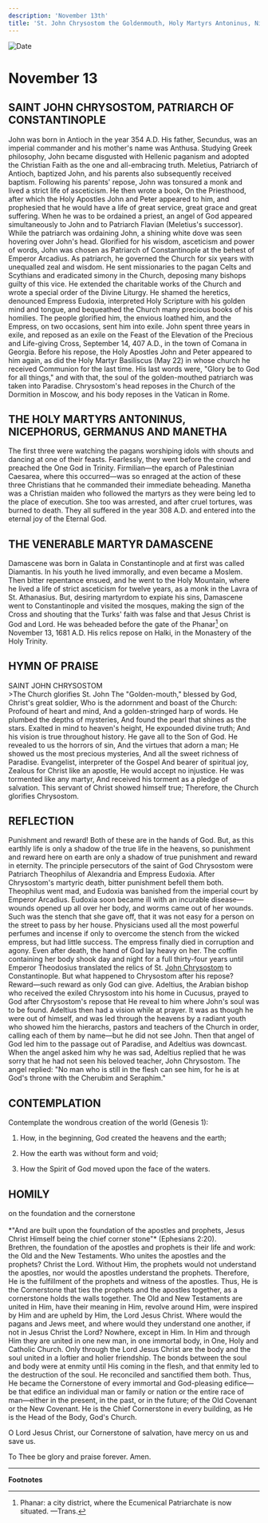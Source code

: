 ```yaml
---
description: 'November 13th'
title: 'St. John Chrysostom the Goldenmouth, Holy Martyrs Antoninus, Nicephorus, Germanus, and Manetha, Venerable Martyr Damascene'
---
```


<CustomPaginator />
<RunningHead />

<Image src="/title-imprint.png" height={68} width={50} alt="Date" className="title-imprint"/>

# <div id="date">November <Image className="four-dot" src="/four-dot.png" height={15} width={15} alt="" />13</div>

## SAINT JOHN CHRYSOSTOM, PATRIARCH OF CONSTANTINOPLE

John was born in Antioch in the year 354 A.D. His father, Secundus, was an imperial commander and his mother's name was Anthusa. Studying Greek philosophy, John became disgusted with Hellenic paganism and adopted the Christian Faith as the one and all-embracing truth. Meletius, Patriarch of Antioch, baptized John, and his parents also subsequently received baptism. Following his parents' repose, John was tonsured a monk and lived a strict life of asceticism. He then wrote a book, On the Priesthood, after which the Holy Apostles John and Peter appeared to him, and prophesied that he would have a life of great service, great grace and great suffering. When he was to be ordained a priest, an angel of God appeared simultaneously to John and to Patriarch Flavian (Meletius's successor). While the patriarch was ordaining John, a shining white dove was seen hovering over John's head. Glorified for his wisdom, asceticism and power of words, John was chosen as Patriarch of Constantinople at the behest of Emperor Arcadius. As patriarch, he governed the Church for six years with unequalled zeal and wisdom. He sent missionaries to the pagan Celts and Scythians and eradicated simony in the Church, deposing many bishops guilty of this vice. He extended the charitable works of the Church and wrote a special order of the Divine Liturgy. He shamed the heretics, denounced Empress Eudoxia, interpreted Holy Scripture with his golden mind and tongue, and bequeathed the Church many precious books of his homilies. The people glorified him, the envious loathed him, and the Empress, on two occasions, sent him into exile. John spent three years in exile, and reposed as an exile on the Feast of the Elevation of the Precious and Life-giving Cross, September 14, 407 A.D., in the town of Comana in Georgia. Before his repose, the Holy Apostles John and Peter appeared to him again, as did the Holy Martyr Basiliscus (May 22) in whose church he received Communion for the last time. His last words were, "Glory be to God for all things," and with that, the soul of the golden-mouthed patriarch was taken into Paradise. Chrysostom's head reposes in the Church of the Dormition in Moscow, and his body reposes in the Vatican in Rome.

## THE HOLY MARTYRS ANTONINUS, NICEPHORUS, GERMANUS AND MANETHA

The first three were watching the pagans worshiping idols with shouts and dancing at one of their feasts. Fearlessly, they went before the crowd and preached the One God in Trinity. Firmilian—the eparch of Palestinian Caesarea, where this occurred—was so enraged at the action of these three Christians that he commanded their immediate beheading. Manetha was a Christian maiden who followed the martyrs as they were being led to the place of execution. She too was arrested, and after cruel tortures, was burned to death. They all suffered in the year 308 A.D. and entered into the eternal joy of the Eternal God.

## THE VENERABLE MARTYR DAMASCENE

Damascene was born in Galata in Constantinople and at first was called Diamantis. In his youth he lived immorally, and even became a Moslem. Then bitter repentance ensued, and he went to the Holy Mountain, where he lived a life of strict asceticism for twelve years, as a monk in the Lavra of St. Athanasius. But, desiring martyrdom to expiate his sins, Damascene went to Constantinople and visited the mosques, making the sign of the Cross and shouting that the Turks' faith was false and that Jesus Christ is God and Lord. He was beheaded before the gate of the Phanar[^1] on November 13, 1681 A.D. His relics repose on Halki, in the Monastery of the Holy Trinity.


## HYMN OF PRAISE
<div style={{textAlign:'center', color:'crimson', fontWeight:'bold'}}>
SAINT JOHN CHRYSOSTOM
</div>
>The Church glorifies St. John  
The "Golden-mouth," blessed by God,  
Christ's great soldier,  
Who is the adornment and boast of the Church:  
Profound of heart and mind,  
And a golden-stringed harp of words.  
He plumbed the depths of mysteries,  
And found the pearl that shines as the stars.  
Exalted in mind to heaven's height,  
He expounded divine truth;  
And his vision is true throughout history.  
He gave all to the Son of God.  
He revealed to us the horrors of sin,  
And the virtues that adorn a man;  
He showed us the most precious mysteries,  
And all the sweet richness of Paradise.  
Evangelist, interpreter of the Gospel  
And bearer of spiritual joy,  
Zealous for Christ like an apostle,  
He would accept no injustice.  
He was tormented like any martyr,  
And received his torment as a pledge of salvation.  
This servant of Christ showed himself true;  
Therefore, the Church glorifies Chrysostom.   


## REFLECTION

Punishment and reward! Both of these are in the hands of God. But, as this earthly life is only a shadow of the true life in the heavens, so punishment and reward here on earth are only a shadow of true punishment and reward in eternity. The principle persecutors of the saint of God Chrysostom were Patriarch Theophilus of Alexandria and Empress Eudoxia. After Chrysostom's martyric death, bitter punishment befell them both. Theophilus went mad, and Eudoxia was banished from the imperial court by Emperor Arcadius. Eudoxia soon became ill with an incurable disease—wounds opened up all over her body, and worms came out of her wounds. Such was the stench that she gave off, that it was not easy for a person on the street to pass by her house. Physicians used all the most powerful perfumes and incense if only to overcome the stench from the wicked empress, but had little success. The empress finally died in corruption and agony. Even after death, the hand of God lay heavy on her. The coffin containing her body shook day and night for a full thirty-four years until Emperor Theodosius translated the relics of St. [John Chrysostom](/november/13th) to Constantinople. But what happened to Chrysostom after his repose? Reward—such reward as only God can give. Adeltius, the Arabian bishop who received the exiled Chrysostom into his home in Cucusus, prayed to God after Chrysostom's repose that He reveal to him where John's soul was to be found. Adeltius then had a vision while at prayer. It was as though he were out of himself, and was led through the heavens by a radiant youth who showed him the hierarchs, pastors and teachers of the Church in order, calling each of them by name—but he did not see John. Then that angel of God led him to the passage out of Paradise, and Adeltius was downcast. When the angel asked him why he was sad, Adeltius replied that he was sorry that he had not seen his beloved teacher, John Chrysostom. The angel replied: "No man who is still in the flesh can see him, for he is at God's throne with the Cherubim and Seraphim."


## CONTEMPLATION

Contemplate the wondrous creation of the world (Genesis 1):

1. How, in the beginning, God created the heavens and the earth;

2. How the earth was without form and void;

3. How the Spirit of God moved upon the face of the waters.


## HOMILY
<div style={{textAlign:'center', color:'crimson', fontWeight:'bold'}}>
on the foundation and the cornerstone
</div>
<br />
<div style={{textAlign:'right'}}>
*"And are built upon the foundation of the apostles and prophets, Jesus Christ Himself being the chief corner stone"* (Ephesians 2:20).
</div>
Brethren, the foundation of the apostles and prophets is their life and work: the Old and the New Testaments. Who unites the apostles and the prophets? Christ the Lord. Without Him, the prophets would not understand the apostles, nor would the apostles understand the prophets. Therefore, He is the fulfillment of the prophets and witness of the apostles. Thus, He is the Cornerstone that ties the prophets and the apostles together, as a cornerstone holds the walls together. The Old and New Testaments are united in Him, have their meaning in Him, revolve around Him, were inspired by Him and are upheld by Him, the Lord Jesus Christ. Where would the pagans and Jews meet, and where would they understand one another, if not in Jesus Christ the Lord? Nowhere, except in Him. In Him and through Him they are united in one new man, in one immortal body, in One, Holy and Catholic Church. Only through the Lord Jesus Christ are the body and the soul united in a loftier and holier friendship. The bonds between the soul and body were at enmity until His coming in the flesh, and that enmity led to the destruction of the soul. He reconciled and sanctified them both. Thus, He became the Cornerstone of every immortal and God-pleasing edifice—be that edifice an individual man or family or nation or the entire race of man—either in the present, in the past, or in the future; of the Old Covenant or the New Covenant. He is the Chief Cornerstone in every building, as He is the Head of the Body, God's Church.

O Lord Jesus Christ, our Cornerstone of salvation, have mercy on us and save us.

To Thee be glory and praise forever. Amen.

---
**Footnotes**

[^1]: Phanar: a city district, where the Ecumenical Patriarchate is now situated. —Trans.